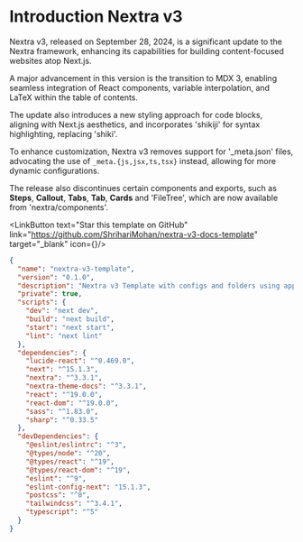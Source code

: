 
# Introduction Nextra v3

Nextra v3, released on September 28, 2024, is a significant update to the Nextra framework, enhancing its capabilities for building content-focused websites atop Next.js. 

A major advancement in this version is the transition to MDX 3, enabling seamless integration of React components, variable interpolation, and LaTeX within the table of contents. 

The update also introduces a new styling approach for code blocks, aligning with Next.js aesthetics, and incorporates 'shikiji' for syntax highlighting, replacing 'shiki'. 

To enhance customization, Nextra v3 removes support for '_meta.json' files, advocating the use of `_meta.{js,jsx,ts,tsx}` instead, allowing for more dynamic configurations. 


The release also discontinues certain components and exports, such as **Steps**, **Callout**, **Tabs**, **Tab**, **Cards**  and 'FileTree', which are now available from 'nextra/components'. 

<LinkButton text="Star this template on GitHub" link="https://github.com/ShrihariMohan/nextra-v3-docs-template" target="_blank" icon={<Github className="w-5 h-5" />}/>


```json copy  filename="package.json"
{
  "name": "nextra-v3-template",
  "version": "0.1.0",
  "description": "Nextra v3 Template with configs and folders using app router",
  "private": true,
  "scripts": {
    "dev": "next dev",
    "build": "next build",
    "start": "next start",
    "lint": "next lint"
  },
  "dependencies": {
    "lucide-react": "^0.469.0",
    "next": "^15.1.3",
    "nextra": "^3.3.1",
    "nextra-theme-docs": "^3.3.1",
    "react": "^19.0.0",
    "react-dom": "^19.0.0",
    "sass": "^1.83.0",
    "sharp": "^0.33.5"
  },
  "devDependencies": {
    "@eslint/eslintrc": "^3",
    "@types/node": "^20",
    "@types/react": "^19",
    "@types/react-dom": "^19",
    "eslint": "^9",
    "eslint-config-next": "15.1.3",
    "postcss": "^8",
    "tailwindcss": "^3.4.1",
    "typescript": "^5"
  }
}

```